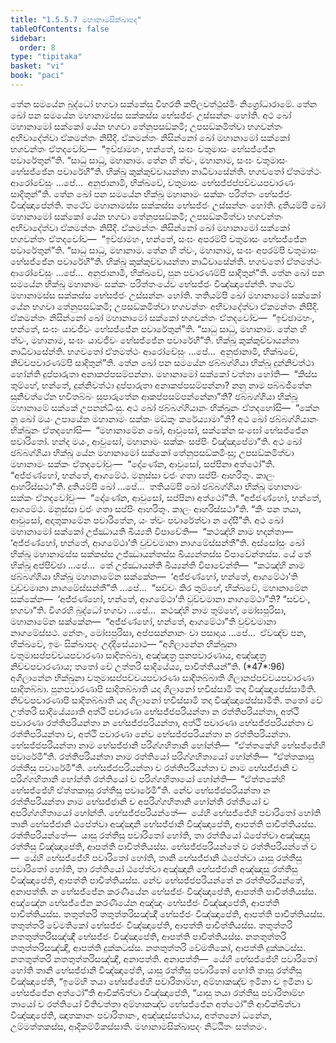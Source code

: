 ```yaml
---
title: "1.5.5.7 මහානාමසික්ඛාපද"
tableOfContents: false
sidebar:
  order: 8
type: "tipitaka"
basket: "vi"
book: "paci"
---
```



<DynamicBreadcrumb />

<Division number="303" book="paci">

<Paragraph number="964" book="paci">
තේන සමයේන බුද්ධෝ භගවා සක්කේසු විහරති කපිලවත්ථුස්මිං නිග්‍රෝධාරාමේ. තේන ඛෝ පන සමයේන මහානාමස්ස සක්කස්ස භේසජ්ජං උස්සන්නං හෝති. අථ ඛෝ මහානාමෝ සක්කෝ යේන භගවා තේනුපසඞ්කමි; උපසඞ්කමිත්වා භගවන්තං අභිවාදේත්වා ඒකමන්තං නිසීදි. ඒකමන්තං නිසින්නෝ ඛෝ මහානාමෝ සක්කෝ භගවන්තං ඒතදවෝච—  “ඉච්ඡාමහං, භන්තේ, සංඝං චතුමාසං භේසජ්ජේන පවාරේතුන්”ති. “සාධු සාධු, මහානාම. තේන හි ත්වං, මහානාම, සංඝං චතුමාසං භේසජ්ජේන පවාරේහී”ති. භික්ඛූ කුක්කුච්චායන්තා නාධිවාසේන්ති. භගවතෝ ඒතමත්ථං ආරෝචේසුං …පේ…  අනුජානාමි, භික්ඛවේ, චතුමාසං භේසජ්ජප්පච්චයපවාරණං සාදිතුන්”ති.
</Paragraph>

</Division>
<Division number="304" book="paci">

<Paragraph number="965" book="paci">
තේන ඛෝ පන සමයේන භික්ඛූ මහානාමං සක්කං පරිත්තං භේසජ්ජං විඤ්ඤාපේන්ති. තථේව මහානාමස්ස සක්කස්ස භේසජ්ජං උස්සන්නං හෝති. දුතියම්පි ඛෝ මහානාමෝ සක්කෝ යේන භගවා තේනුපසඞ්කමි; උපසඞ්කමිත්වා භගවන්තං අභිවාදේත්වා ඒකමන්තං නිසීදි. ඒකමන්තං නිසින්නෝ ඛෝ මහානාමෝ සක්කෝ භගවන්තං ඒතදවෝච—  “ඉච්ඡාමහං, භන්තේ, සංඝං අපරම්පි චතුමාසං භේසජ්ජේන පවාරේතුන්”ති. “සාධු සාධු, මහානාම. තේන හි ත්වං, මහානාම, සංඝං අපරම්පි චතුමාසං භේසජ්ජේන පවාරේහී”ති. භික්ඛූ කුක්කුච්චායන්තා නාධිවාසේන්ති. භගවතෝ ඒතමත්ථං ආරෝචේසුං …පේ…  අනුජානාමි, භික්ඛවේ, පුන පවාරණම්පි සාදිතුන්”ති.
</Paragraph>

</Division>
<Division number="305" book="paci">

<Paragraph number="966" book="paci">
තේන ඛෝ පන සමයේන භික්ඛූ මහානාමං සක්කං පරිත්තංයේව භේසජ්ජං විඤ්ඤාපේන්ති. තථේව මහානාමස්ස සක්කස්ස භේසජ්ජං උස්සන්නං හෝති. තතියම්පි ඛෝ මහානාමෝ සක්කෝ යේන භගවා තේනුපසඞ්කමි; උපසඞ්කමිත්වා භගවන්තං අභිවාදේත්වා ඒකමන්තං නිසීදි. ඒකමන්තං නිසින්නෝ ඛෝ මහානාමෝ සක්කෝ භගවන්තං ඒතදවෝච—  “ඉච්ඡාමහං, භන්තේ, සංඝං යාවජීවං භේසජ්ජේන පවාරේතුන්”ති. “සාධු සාධු, මහානාම. තේන හි ත්වං, මහානාම, සංඝං යාවජීවං භේසජ්ජේන පවාරේහී”ති. භික්ඛූ කුක්කුච්චායන්තා නාධිවාසේන්ති. භගවතෝ ඒතමත්ථං ආරෝචේසුං …පේ…  අනුජානාමි, භික්ඛවේ, නිච්චපවාරණම්පි සාදිතුන්”ති.
</Paragraph>

<Paragraph number="967" book="paci">
තේන ඛෝ පන සමයේන ඡබ්බග්ගියා භික්ඛූ දුන්නිවත්ථා හෝන්ති දුප්පාරුතා අනාකප්පසම්පන්නා. මහානාමෝ සක්කෝ වත්තා හෝති—  “කිස්ස තුම්හේ, භන්තේ, දුන්නිවත්ථා දුප්පාරුතා අනාකප්පසම්පන්නා? නනු නාම පබ්බජිතේන සුනිවත්ථේන භවිතබ්බං සුපාරුතේන ආකප්පසම්පන්නේනා”ති? ඡබ්බග්ගියා භික්ඛූ මහානාමේ සක්කේ උපනන්ධිංසු. අථ ඛෝ ඡබ්බග්ගියානං භික්ඛූනං ඒතදහෝසි—  “කේන නු ඛෝ මයං උපායේන මහානාමං සක්කං මඞ්කුං කරේය්‍යාමා”ති? අථ ඛෝ ඡබ්බග්ගියානං භික්ඛූනං ඒතදහෝසි—  “මහානාමේන ඛෝ, ආවුසෝ, සක්කේන සංඝෝ භේසජ්ජේන පවාරිතෝ. හන්ද මයං, ආවුසෝ, මහානාමං සක්කං සප්පිං විඤ්ඤාපේමා”ති. අථ ඛෝ ඡබ්බග්ගියා භික්ඛූ යේන මහානාමෝ සක්කෝ තේනුපසඞ්කමිංසු; උපසඞ්කමිත්වා මහානාමං සක්කං ඒතදවෝචුං—  “දෝණේන, ආවුසෝ, සප්පිනා අත්ථෝ”ති. “අජ්ජණ්හෝ, භන්තේ, ආගමේථ. මනුස්සා වජං ගතා සප්පිං ආහරිතුං. කාලං ආහරිස්සථා”ති.
</Paragraph>

<Paragraph number="968" book="paci">
දුතියම්පි ඛෝ …පේ…  තතියම්පි ඛෝ ඡබ්බග්ගියා භික්ඛූ මහානාමං සක්කං ඒතදවෝචුං—  “දෝණේන, ආවුසෝ, සප්පිනා අත්ථෝ”ති. “අජ්ජණ්හෝ, භන්තේ, ආගමේථ. මනුස්සා වජං ගතා සප්පිං ආහරිතුං. කාලං ආහරිස්සථා”ති. “කිං පන තයා, ආවුසෝ, අදාතුකාමේන පවාරිතේන, යං ත්වං පවාරේත්වා න දේසී”ති. අථ ඛෝ මහානාමෝ සක්කෝ උජ්ඣායති ඛිය්‍යති විපාචේති—  “කථඤ්හි නාම භදන්තා—  ‘අජ්ජණ්හෝ, භන්තේ, ආගමේථා’ති වුච්චමානා නාගමේස්සන්තී”ති.
</Paragraph>

<Paragraph number="969" book="paci">
අස්සෝසුං ඛෝ භික්ඛූ මහානාමස්ස සක්කස්ස උජ්ඣායන්තස්ස ඛිය්‍යන්තස්ස විපාචේන්තස්ස. යේ තේ භික්ඛූ අප්පිච්ඡා …පේ…  තේ උජ්ඣායන්ති ඛිය්‍යන්ති විපාචේන්ති—  “කථඤ්හි නාම ඡබ්බග්ගියා භික්ඛූ මහානාමේන සක්කේන—  ‘අජ්ජණ්හෝ, භන්තේ, ආගමේථා’ති වුච්චමානා නාගමේස්සන්තී”ති …පේ…  “සච්චං කිර තුම්හේ, භික්ඛවේ, මහානාමේන සක්කේන—  ‘අජ්ජණ්හෝ, භන්තේ, ආගමේථා’ති වුච්චමානා නාගමේථා”ති? “සච්චං, භගවා”ති. විගරහි බුද්ධෝ භගවා …පේ…  කථඤ්හි නාම තුම්හේ, මෝඝපුරිසා, මහානාමේන සක්කේන—  “අජ්ජණ්හෝ, භන්තේ, ආගමේථා”ති වුච්චමානා නාගමේස්සථ. නේතං, මෝඝපුරිසා, අප්පසන්නානං වා පසාදාය …පේ…  ඒවඤ්ච පන, භික්ඛවේ, ඉමං සික්ඛාපදං උද්දිසේය්‍යාථ—
</Paragraph>

</Division>
<Division number="306" book="paci">

<Paragraph number="970" book="paci">
<Emphasis>“අගිලානේන භික්ඛුනා චතුමාසප්පච්චයපවාරණා සාදිතබ්බා</Emphasis>, <Emphasis>අඤ්ඤත්‍ර පුනපවාරණාය, අඤ්ඤත්‍ර නිච්චපවාරණාය; තතෝ චේ උත්තරි සාදියේය්‍ය, පාචිත්තියන්”</Emphasis>ති. (*47*:<Emphasis>96</Emphasis>)
</Paragraph>

</Division>
<Division number="307" book="paci">

<Paragraph number="971" book="paci">
<Emphasis>අගිලානේන භික්ඛුනා චතුමාසප්පච්චයපවාරණා සාදිතබ්බා</Emphasis>ති ගිලානප්පච්චයපවාරණා සාදිතබ්බා.
</Paragraph>

<Paragraph number="972" book="paci">
<Emphasis>පුනපවාරණාපි සාදිතබ්බා</Emphasis>ති යදා ගිලානෝ භවිස්සාමි තදා විඤ්ඤාපේස්සාමීති.
</Paragraph>

<Paragraph number="973" book="paci">
<Emphasis>නිච්චපවාරණාපි සාදිතබ්බා</Emphasis>ති යදා ගිලානෝ භවිස්සාමි තදා විඤ්ඤාපේස්සාමීති.
</Paragraph>

<Paragraph number="974" book="paci">
<Emphasis>තතෝ චේ උත්තරි සාදියේය්‍යා</Emphasis>ති අත්ථි පවාරණා භේසජ්ජපරියන්තා න රත්තිපරියන්තා, අත්ථි පවාරණා රත්තිපරියන්තා න භේසජ්ජපරියන්තා, අත්ථි පවාරණා භේසජ්ජපරියන්තා ච රත්තිපරියන්තා ච, අත්ථි පවාරණා නේව භේසජ්ජපරියන්තා න රත්තිපරියන්තා.
</Paragraph>

<Paragraph number="975" book="paci">
<Emphasis>භේසජ්ජපරියන්තා</Emphasis> නාම භේසජ්ජානි පරිග්ගහිතානි හෝන්ති—  “ඒත්තකේහි භේසජ්ජේහි පවාරේමී”ති. <Emphasis>රත්තිපරියන්තා</Emphasis> නාම රත්තියෝ පරිග්ගහිතායෝ හෝන්ති—  “ඒත්තකාසු රත්තීසු පවාරේමී”ති. <Emphasis>භේසජ්ජපරියන්තා ච රත්තිපරියන්තා ච</Emphasis> නාම භේසජ්ජානි ච පරිග්ගහිතානි හෝන්ති රත්තියෝ ච පරිග්ගහිතායෝ හෝන්ති—  “ඒත්තකේහි භේසජ්ජේහි ඒත්තකාසු රත්තීසු පවාරේමී”ති. <Emphasis>නේව භේසජ්ජපරියන්තා න රත්තිපරියන්තා</Emphasis> නාම භේසජ්ජානි ච අපරිග්ගහිතානි හෝන්ති රත්තියෝ ච අපරිග්ගහිතායෝ හෝන්ති.
</Paragraph>

</Division>
<Division number="308" book="paci">

<Paragraph number="976" book="paci">
භේසජ්ජපරියන්තේ—  යේහි භේසජ්ජේහි පවාරිතෝ හෝති තානි භේසජ්ජානි ඨපේත්වා අඤ්ඤානි භේසජ්ජානි විඤ්ඤාපේති, ආපත්ති පාචිත්තියස්ස. රත්තිපරියන්තේ—  යාසු රත්තීසු පවාරිතෝ හෝති, තා රත්තියෝ ඨපේත්වා අඤ්ඤාසු රත්තීසු විඤ්ඤාපේති, ආපත්ති පාචිත්තියස්ස. භේසජ්ජපරියන්තේ ච රත්තිපරියන්තේ ච—  යේහි භේසජ්ජේහි පවාරිතෝ හෝති, තානි භේසජ්ජානි ඨපේත්වා යාසු රත්තීසු පවාරිතෝ හෝති, තා රත්තියෝ ඨපේත්වා අඤ්ඤානි භේසජ්ජානි අඤ්ඤාසු රත්තීසු විඤ්ඤාපේති, ආපත්ති පාචිත්තියස්ස. නේව භේසජ්ජපරියන්තේ න රත්තිපරියන්තේ, අනාපත්ති.
</Paragraph>

</Division>
<Division number="309" book="paci">

<Paragraph number="977" book="paci">
න භේසජ්ජේන කරණීයේන භේසජ්ජං විඤ්ඤාපේති, ආපත්ති පාචිත්තියස්ස. අඤ්ඤේන භේසජ්ජේන කරණීයේන අඤ්ඤං භේසජ්ජං විඤ්ඤාපේති, ආපත්ති පාචිත්තියස්ස. තතුත්තරි තතුත්තරිසඤ්ඤී භේසජ්ජං විඤ්ඤාපේති, ආපත්ති පාචිත්තියස්ස. තතුත්තරි වේමතිකෝ භේසජ්ජං විඤ්ඤාපේති, ආපත්ති පාචිත්තියස්ස. තතුත්තරි නතතුත්තරිසඤ්ඤී භේසජ්ජං විඤ්ඤාපේති, ආපත්ති පාචිත්තියස්ස.
</Paragraph>

<Paragraph number="978" book="paci">
නතතුත්තරි තතුත්තරිසඤ්ඤී, ආපත්ති දුක්කටස්ස. නතතුත්තරි වේමතිකෝ, ආපත්ති දුක්කටස්ස. නතතුත්තරි නතතුත්තරිසඤ්ඤී, අනාපත්ති.
</Paragraph>

</Division>
<Division number="310" book="paci">

<Paragraph number="979" book="paci">
අනාපත්ති—  යේහි භේසජ්ජේහි පවාරිතෝ හෝති තානි භේසජ්ජානි විඤ්ඤාපේති, යාසු රත්තීසු පවාරිතෝ හෝති තාසු රත්තීසු විඤ්ඤාපේති, “ඉමේහි තයා භේසජ්ජේහි පවාරිතාම්හ, අම්හාකඤ්ච ඉමිනා ච ඉමිනා ච භේසජ්ජේන අත්ථෝ”ති ආචික්ඛිත්වා විඤ්ඤාපේති, “යාසු තයා රත්තීසු පවාරිතාම්හ තායෝ ච රත්තියෝ වීතිවත්තා අම්හාකඤ්ච භේසජ්ජේන අත්ථෝ”ති ආචික්ඛිත්වා විඤ්ඤාපේති, ඤාතකානං පවාරිතානං, අඤ්ඤස්සත්ථාය, අත්තනෝ ධනේන, උම්මත්තකස්ස, ආදිකම්මිකස්සාති.

</Paragraph>
</Division>

<Paragraph number="980" type="center" book="paci">
මහානාමසික්ඛාපදං නිට්ඨිතං සත්තමං.
</Paragraph>